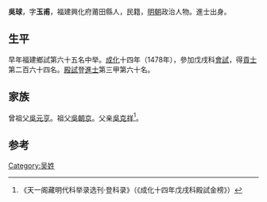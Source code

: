 {{Otheruses|other=名为吴球的其他人物|吴球}}

'''吳球'''，字'''玉甫'''，福建興化府莆田縣人，民籍，[[明朝|明朝]]政治人物。進士出身。

== 生平 ==
早年福建鄉試第六十五名中举。[[成化|成化]]十四年（1478年），參加戊戌科[[會試|會試]]，得[[貢士|貢士]]第二百六十四名。[[殿試|殿試]]登[[進士|進士]]第三甲第六十名。

== 家族 ==
曾祖父[[吳元亨|吳元亨]]。祖父[[吳朝京|吳朝京]]。父亲[[吳克祥|吳克祥]]<ref>《天一阁藏明代科举录选刊·登科录》（《成化十四年戊戌科殿試金榜》）</ref>。

==参考==
{{reflist}}

{{成化十四年戊戌科殿試金榜}}

{{Authority control}}

{{DEFAULTSORT:}}
[[Category:吴姓|Category:吴姓]]


{{明朝人物小作品}}